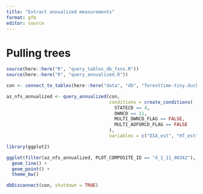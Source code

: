 ```yaml
---
title: "Extract annualized measurements"
format: gfm
editor: source
---
```


# Pulling trees


```r

source(here::here("R", "query_tables_db_fxns.R"))
source(here::here("R", "query_annualized.R"))

con <- connect_to_tables(here::here("data", "db", "foresttime-tiny.duckdb"))

```

```r

az_nfs_annualized <- query_annualized(con,
                                      conditions = create_conditions(
                                        STATECD == 4,
                                        OWNCD == 11,
                                        MULTI_OWNCD_FLAG == FALSE,
                                        MULTI_ADFORCD_FLAG == FALSE
                                      ),
                                      variables = c("DIA_est", "HT_est", "YEAR", "ADFORCD", "SPCD_CORR", "SPCD_FLAG"))

```

```r
library(ggplot2)

ggplot(filter(az_nfs_annualized, PLOT_COMPOSITE_ID == "4_1_11_80342"), aes(YEAR, DIA_est, group = TREE_COMPOSITE_ID)) +
  geom_line() +
  geom_point() +
  theme_bw()

```

```r

dbDisconnect(con, shutdown = TRUE)

```



